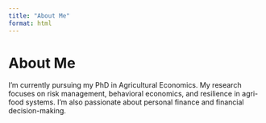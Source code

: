 ```yaml
---
title: "About Me"
format: html
---
```


# About Me

I'm currently pursuing my PhD in Agricultural Economics. My research focuses on risk management, behavioral economics, and resilience in agri-food systems. I'm also passionate about personal finance and financial decision-making.